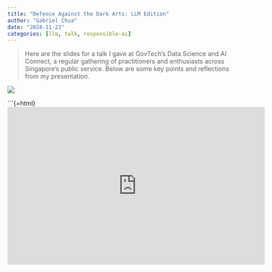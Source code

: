 ```yaml
---
title: "Defence Against the Dark Arts: LLM Edition"
author: "Gabriel Chua"
date: "2024-11-23"
categories: [llm, talk, responsible-ai]
---
```


> Here are the slides for a talk I gave at GovTech's Data Science and AI Connect, a regular gathering of practitioners and enthusiasts across Singapore's public service. Below are some key points and reflections from my presentation.

![](thumbnail.png)

```{=html}
<iframe src="https://docs.google.com/presentation/d/e/2PACX-1vT-iFIIxw2RoApwt8r2DuXoXJp6vMfe0Q-M6my5pwRaU25A1a60InK0UoApVC9lWkbFF3vgFlcErSZR/embed?start=false&loop=false&delayms=3000" frameborder="0" width="581" height="356" allowfullscreen="true" mozallowfullscreen="true" webkitallowfullscreen="true"></iframe>